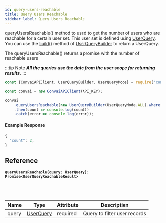 ```yaml
---
id: query-users-reachable
title: Query Users Reachable
sidebar_label: Query Users Reachable
---
```


queryUsersReachable() method to used to get the number of users who are reachable for a certain user set. This user set is defined using [UserQuery](./../models/user-query.mdx). You can use the [build()](../classes/user-query-builder#public-build-userquery.mdx) method of [UserQueryBuilder](../classes/user-query-builder.mdx) to return a UserQuery.

The queryUsersReachable() returns a promise with the number of reachable users

:::tip Note
_**All the queries use the data from the user scope for returning results.**_
:::

```js
const {ConvaiAPIClient, UserQueryBuilder, UserQueryMode} = require('convai-sdk');

const convai = new ConvaiAPIClient(API_KEY);

convai
    .queryUsersReachable(new UserQueryBuilder(UserQueryMode.ALL).where('firstName').equals('John').build())
    .then(count => console.log(count))
    .catch(error => console.log(error));
```

#### Example Response
```js
{
  "count": 2,
}
```

## Reference

#### ```queryUsersReachable(query: UserQuery): Promise<UserQueryReachableResult>```
<br></br>

| Name  | Type                              | Attribute | Description                  |
| ----- | --------------------------------- | --------- | ---------------------------- |
| query | [UserQuery](../models/user-query.mdx) | required  | Query to filter user records |
